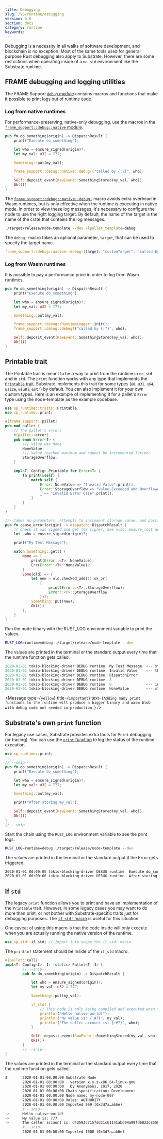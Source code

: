 ```yaml
---
title: Debugging
slug: /v3/runtime/debugging
version: 3.0 
section: docs
category: runtime
keywords:
---
```


Debugging is a necessity in all walks of software development, and blockchain is no exception. Most
of the same tools used for general purpose Rust debugging also apply to Substrate. However, there
are some restrictions when operating inside of a `no_std` environment like the Substrate runtime.

## FRAME debugging and logging utilities

The FRAME Support
[`debug` module](/rustdocs/latest/frame_support/debug/index.html) contains
macros and functions that make it possible to print logs out of runtime code.

### Log from native runtimes

For performance-preserving, native-only debugging, use the macros in the
[`frame_support::debug::native` module](/rustdocs/latest/frame_support/debug/native/index.html).

```rust
pub fn do_something(origin) -> DispatchResult {
	print("Execute do_something");

	let who = ensure_signed(origin)?;
	let my_val: u32 = 777;

	Something::put(my_val);

	frame_support::debug::native::debug!("called by {:?}", who);

	Self::deposit_event(RawEvent::SomethingStored(my_val, who));
	Ok(())
}
```

The
[`frame_support::debug::native::debug!`](/rustdocs/latest/frame_support/debug/native/macro.debug.html)
macro avoids extra overhead in Wasm runtimes, but is only effective when the runtime is executing in
native mode. In order to view these log messages, it's necessary to configure the node to use the
right logging target. By default, the name of the target is the name of the crate that contains the
log messages.

```sh
./target/release/node-template --dev -lpallet_template=debug
```

The `debug!` macro takes an optional parameter, `target`, that can be used to specify the target
name.

```rust
frame_support::debug::native::debug!(target: "customTarget", "called by {:?}", who);
```

### Log from Wasm runtimes

It is possible to pay a performance price in order to log from Wasm runtimes.

```rust
pub fn do_something(origin) -> DispatchResult {
	print("Execute do_something");

	let who = ensure_signed(origin)?;
	let my_val: u32 = 777;

	Something::put(my_val);

	frame_support::debug::RuntimeLogger::init();
	frame_support::debug::debug!("called by {:?}", who);

	Self::deposit_event(RawEvent::SomethingStored(my_val, who));
	Ok(())
}
```

## Printable trait

The Printable trait is meant to be a way to print from the runtime in `no_std` and in `std`. The
`print` function works with any type that implements the
[`Printable` trait](/rustdocs/latest/sp_runtime/traits/trait.Printable.html).
Substrate implements this trait for some types (`u8`, `u32`, `u64`, `usize`, `&[u8]`, `&str`) by
default. You can also implement it for your own custom types. Here is an example of implementing it
for a pallet's `Error` type using the node-template as the example codebase.

```rust
use sp_runtime::traits::Printable;
use sp_runtime::print;
```

```rust
#[frame_support::pallet]
pub mod pallet {
	// The pallet's errors
	#[pallet::error]
	pub enum Error<T> {
		/// Value was None
		NoneValue,
		/// Value reached maximum and cannot be incremented further
		StorageOverflow,
	}

	impl<T: Config> Printable for Error<T> {
		fn print(&self) {
			match self {
				Error::NoneValue => "Invalid Value".print(),
				Error::StorageOverflow => "Value Exceeded and Overflowed".print(),
				_ => "Invalid Error Case".print(),
			}
		}
	}
}
```

```rust
/// takes no parameters, attempts to increment storage value, and possibly throws an error
pub fn cause_error(origin) -> dispatch::DispatchResult {
	// Check it was signed and get the signer. See also: ensure_root and ensure_none
	let _who = ensure_signed(origin)?;

	print("My Test Message");

	match Something::get() {
		None => {
			print(Error::<T>::NoneValue);
			Err(Error::<T>::NoneValue)?
		}
		Some(old) => {
			let new = old.checked_add(1).ok_or(
				{
					print(Error::<T>::StorageOverflow);
					Error::<T>::StorageOverflow
				})?;
			Something::put(new);
			Ok(())
		},
	}
}
```

Run the node binary with the RUST_LOG environment variable to print the values.

```sh
RUST_LOG=runtime=debug ./target/release/node-template --dev
```

The values are printed in the terminal or the standard output every time that the runtime function
gets called.

```rust
2020-01-01 tokio-blocking-driver DEBUG runtime  My Test Message  <-- str implements Printable by default
2020-01-01 tokio-blocking-driver DEBUG runtime  Invalid Value    <-- the custom string from NoneValue
2020-01-01 tokio-blocking-driver DEBUG runtime  DispatchError
2020-01-01 tokio-blocking-driver DEBUG runtime  8
2020-01-01 tokio-blocking-driver DEBUG runtime  0                <-- index value from the Error enum definition
2020-01-01 tokio-blocking-driver DEBUG runtime  NoneValue        <-- str which holds the name of the ident of the error
```

<Message
  type={`yellow`}
  title={`Important`}
  text={`Adding many print functions to the runtime will produce a bigger binary and wasm blob
  with debug code not needed in production.`}
/>

## Substrate's own `print` function

For legacy use cases, Substrate provides extra tools for `Print` debugging (or tracing). You can use
the [`print` function](/rustdocs/latest/sp_runtime/fn.print.html) to log the
status of the runtime execution.

```rust
use sp_runtime::print;

// --snip--
pub fn do_something(origin) -> DispatchResult {
	print("Execute do_something");

	let who = ensure_signed(origin)?;
	let my_val: u32 = 777;

	Something::put(my_val);

	print("After storing my_val");

	Self::deposit_event(RawEvent::SomethingStored(my_val, who));
	Ok(())
}
// --snip--
```

Start the chain using the `RUST_LOG` environment variable to see the print logs.

```sh
RUST_LOG=runtime=debug ./target/release/node-template --dev
```

The values are printed in the terminal or the standard output if the Error gets triggered.

```sh
2020-01-01 00:00:00 tokio-blocking-driver DEBUG runtime  Execute do_something
2020-01-01 00:00:00 tokio-blocking-driver DEBUG runtime  After storing my_val
```

## If `std`

The legacy `print` function allows you to print and have an implementation of the `Printable` trait.
However, in some legacy cases you may want to do more than print, or not bother with
Substrate-specific traits just for debugging purposes. The
[`if_std!` macro](/rustdocs/latest/sp_std/macro.if_std.html) is useful for this
situation.

One caveat of using this macro is that the code inside will only execute when you are actually
running the native version of the runtime.

```rust
use sp_std::if_std; // Import into scope the if_std! macro.
```

The `println!` statement should be inside of the `if_std` macro.

```rust
#[pallet::call]
impl<T: Config<I>, I: 'static> Pallet<T, I> {
		// --snip--
		pub fn do_something(origin) -> DispatchResult {

			let who = ensure_signed(origin)?;
			let my_val: u32 = 777;

			Something::put(my_val);

			if_std! {
				// This code is only being compiled and executed when the `std` feature is enabled.
				println!("Hello native world!");
				println!("My value is: {:#?}", my_val);
				println!("The caller account is: {:#?}", who);
			}

			Self::deposit_event(RawEvent::SomethingStored(my_val, who));
			Ok(())
		}
		// --snip--
}
```

The values are printed in the terminal or the standard output every time that the runtime function
gets called.

```sh
$		2020-01-01 00:00:00 Substrate Node
		2020-01-01 00:00:00   version x.y.z-x86_64-linux-gnu
		2020-01-01 00:00:00   by Anonymous, 2017, 2020
		2020-01-01 00:00:00 Chain specification: Development
		2020-01-01 00:00:00 Node name: my-node-007
		2020-01-01 00:00:00 Roles: AUTHORITY
		2020-01-01 00:00:00 Imported 999 (0x3d7a…ab6e)
		# --snip--
->		Hello native world!
->		My value is: 777
->		The caller account is: d43593c715fdd31c61141abd04a99fd6822c8558854ccde39a5684e7a56da27d (5GrwvaEF...)
		# --snip--
		2020-01-01 00:00:00 Imported 1000 (0x3d7a…ab6e)

```
